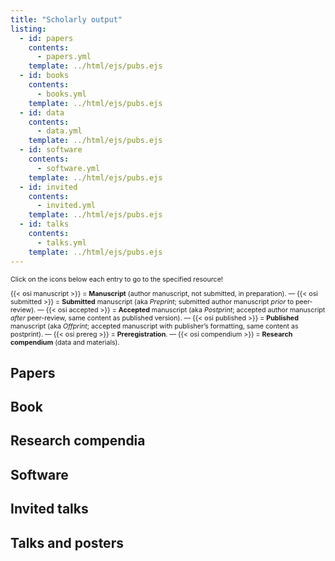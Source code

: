 ```yaml
---
title: "Scholarly output"
listing:
  - id: papers
    contents:
      - papers.yml
    template: ../html/ejs/pubs.ejs
  - id: books
    contents:
      - books.yml
    template: ../html/ejs/pubs.ejs
  - id: data
    contents:
      - data.yml
    template: ../html/ejs/pubs.ejs
  - id: software
    contents:
      - software.yml
    template: ../html/ejs/pubs.ejs
  - id: invited
    contents:
      - invited.yml
    template: ../html/ejs/pubs.ejs
  - id: talks
    contents:
      - talks.yml
    template: ../html/ejs/pubs.ejs
---
```


::: {.custom-paragraph}
<p style="font-size: 8pt;">Click on the icons below each entry to go to the specified resource!</p>
<p style="font-size: 8pt;">{{< osi manuscript >}} = <b>Manuscript</b> (author manuscript, not submitted, in preparation). — {{< osi submitted >}} = <b>Submitted</b> manuscript (aka <em>Preprint</em>; submitted author manuscript <em>prior</em> to peer-review). — {{< osi accepted >}} = <b>Accepted</b> manuscript (aka <em>Postprint</em>; accepted author manuscript <em>after</em> peer-review, same content as published version). — {{< osi published >}} = <b>Published</b> manuscript (aka <em>Offprint</em>; accepted manuscript with publisher's formatting, same content as postprint). — {{< osi prereg >}} = <b>Preregistration</b>. — {{< osi compendium >}} = <b>Research compendium</b> (data and materials).</p>
:::



## Papers

::: {#papers}
:::

## Book

::: {#books}
:::

## Research compendia

::: {#data}
:::

## Software

::: {#software}
:::

## Invited talks

::: {#invited}
:::

## Talks and posters

::: {#talks}
:::

